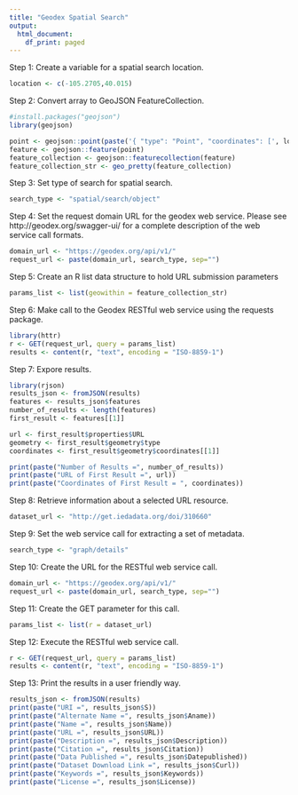 ```yaml
---
title: "Geodex Spatial Search"
output:
  html_document:
    df_print: paged
---
```


Step 1: Create a variable for a spatial search location.

```r
location <- c(-105.2705,40.015)
```

Step 2: Convert array to GeoJSON FeatureCollection.

```r
#install.packages("geojson")
library(geojson)

point <- geojson::point(paste('{ "type": "Point", "coordinates": [', location[1], ',' , location[2], '] }'))
feature <- geojson::feature(point)
feature_collection <- geojson::featurecollection(feature)
feature_collection_str <- geo_pretty(feature_collection)
```

Step 3: Set type of search for spatial search.

```r
search_type <- "spatial/search/object"
```

Step 4: Set the request domain URL for the geodex web service. Please see http://geodex.org/swagger-ui/ for a complete description of the web service call formats.

```r
domain_url <- "https://geodex.org/api/v1/"
request_url <- paste(domain_url, search_type, sep="")
```

Step 5: Create an R list data structure to hold URL submission parameters

```r
params_list <- list(geowithin = feature_collection_str)
```

Step 6: Make call to the Geodex RESTful web service using the requests package.

```r
library(httr)
r <- GET(request_url, query = params_list)
results <- content(r, "text", encoding = "ISO-8859-1")
```

Step 7: Expore results.

```r
library(rjson)
results_json <- fromJSON(results)
features <- results_json$features
number_of_results <- length(features)
first_result <- features[[1]]

url <- first_result$properties$URL
geometry <- first_result$geometry$type
coordinates <- first_result$geometry$coordinates[[1]]

print(paste("Number of Results =", number_of_results))
print(paste("URL of First Result =", url))
print(paste("Coordinates of First Result = ", coordinates))
```

Step 8: Retrieve information about a selected URL resource.

```r
dataset_url <- "http://get.iedadata.org/doi/310660"
```

Step 9: Set the web service call for extracting a set of metadata.

```r
search_type <- "graph/details"
```

Step 10: Create the URL for the RESTful web service call.

```r
domain_url <- "https://geodex.org/api/v1/"
request_url <- paste(domain_url, search_type, sep="")
```

Step 11: Create the GET parameter for this call.

```r
params_list <- list(r = dataset_url)
```

Step 12: Execute the RESTful web service call.

```r
r <- GET(request_url, query = params_list)
results <- content(r, "text", encoding = "ISO-8859-1")
```

Step 13: Print the results in a user friendly way.

```r
results_json <- fromJSON(results)
print(paste("URI =", results_json$S))
print(paste("Alternate Name =", results_json$Aname))
print(paste("Name =", results_json$Name))
print(paste("URL =", results_json$URL))
print(paste("Description =", results_json$Description))
print(paste("Citation =", results_json$Citation))
print(paste("Data Published =", results_json$Datepublished))
print(paste("Dataset Download Link =", results_json$Curl))
print(paste("Keywords =", results_json$Keywords))
print(paste("License =", results_json$License))
```









